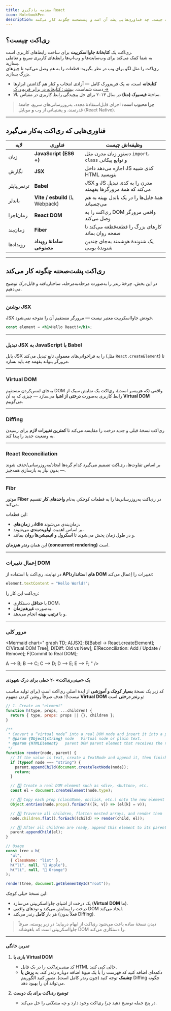 ```yaml
---
title: مقدمه یادگیری React
icon: NotebookPen
description: بیاموزید ری‌اکت چیست، چه فناوری‌هایی پشت آن است و پشت‌صحنه چگونه کار می‌کند.
---
```


## ری‌اکت چیست؟

ری‌اکت یک **کتابخانهٔ جاوااسکریپت** برای ساخت رابط‌های کاربری است.  
به شما کمک می‌کند برای وب‌سایت‌ها و وب‌اپ‌ها رابط‌های کاربری سریع و تعاملی بسازید.  
ری‌اکت را مثل لگو برای وب در نظر بگیرید: قطعات را به هم وصل می‌کنید تا چیزهای بزرگ بسازید.

- **کتابخانه** است، نه یک فریم‌ورک کامل — آزادی انتخاب و کنار هم گذاشتن ابزارها دست شماست. [بیشتر: کتابخانه در برابر فریم‌ورک →](/docs/flowers/library-vs-framework)
- ساختهٔ **فیسبوک (متا)** در سال ۲۰۱۳ برای حل پیچیدگی رابط کاربری در مقیاس بالا.

> **چرا محبوب است:** اجزای قابل‌استفادهٔ مجدد، به‌روزرسانی‌های سریع، جامعهٔ قدرتمند، و پشتیبانی از وب **و** موبایل (React Native).

---

## فناوری‌هایی که ری‌اکت به‌کار می‌گیرد

| لایه       | فناوری                          | وظیفه‌اش چیست                                                |
| ---------- | ------------------------------- | ------------------------------------------------------------ |
| زبان       | **JavaScript (ES6 +)**          | دستور زبان مدرن مثل `import`، `class` و توابع پیکانی         |
| نگارش      | **JSX**                         | اجازه می‌دهد داخل JS کدی شبیه HTML بنویسید                   |
| ترنس‌پایلر | **Babel**                       | JSX و JS مدرن را به کدی تبدیل می‌کند که همهٔ مرورگرها بفهمند |
| باندلر     | **Vite / esbuild** (یا Webpack) | همهٔ فایل‌ها را در یک باندل بهینه به هم می‌چسباند            |
| زمان‌اجرا  | **React DOM**                   | ری‌اکت را به DOM واقعی مرورگر وصل می‌کند                     |
| زمان‌بند   | **Fiber**                       | کارهای بزرگ را قطعه‌قطعه می‌کند تا صفحه روان بماند           |
| رویدادها   | **سامانهٔ رویداد مصنوعی**       | یک شنوندهٔ هوشمند به‌جای چندین شنوندهٔ بومی                  |

---

## ری‌اکت پشت‌صحنه چگونه کار می‌کند

در این بخش، چرخهٔ رندر را به‌صورت مرحله‌به‌مرحله، ساختاریافته و قابل‌درک توضیح می‌دهیم.

---

### نوشتن JSX

JSX خودش جاوااسکریپت معتبر نیست — مرورگر مستقیم آن را متوجه نمی‌شود.

```jsx
const element = <h1>Hello React!</h1>;
```

---

### تبدیل JSX به JavaScript با Babel

بابل JSX را به فراخوانی‌های معمولی تابع تبدیل می‌کند (مثل `React.createElement`) تا مرورگر بتواند بفهمد چه باید بسازد.

---

### Virtual DOM

به‌جای لمس‌کردن مستقیم DOM واقعی (که هزینه‌بر است)، ری‌اکت یک نمایش سبک از رابط کاربری به‌صورت **درختی از اشیا** می‌سازد — چیزی که به آن **Virtual DOM** می‌گوییم.

---

### Diffing

ری‌اکت نسخهٔ قبلی و جدید درخت را مقایسه می‌کند تا **کمترین تغییرات لازم** برای رسیدن به وضعیت جدید را پیدا کند.

---

### React Reconciliation

بر اساس تفاوت‌ها، ری‌اکت تصمیم می‌گیرد کدام گره‌ها ایجاد/به‌روزرسانی/حذف شوند — بدون نیاز به بازسازی همه‌چیز.

---

### Fibr

موتور **Fiber** در ری‌اکت به‌روزرسانی‌ها را به قطعات کوچکی به‌نام **واحدهای کار** تقسیم می‌کند.

این قطعات:

- در **زمان‌هایIdle** زمان‌بندی می‌شوند،
- بر اساس اهمیت **اولویت‌بندی** می‌شوند،
- و در طول زمان پخش می‌شوند تا **اسکرول و انیمیشن‌ها روان** بمانند.

این همان **رندر هم‌زمان (concurrent rendering)** است.

---

### اِعمال تغییرات DOM

در نهایت، ری‌اکت با استفاده از **APIهای استاندارد DOM** تغییرات را اِعمال می‌کند:

```js
element.textContent = "Hello World!";
```

ری‌اکت این کار را:

- با **حداقل** دستکاری DOM،
- به‌صورت **غیرهم‌زمان**،
- و با **ترتیب بهینه** انجام می‌دهد.

---

### مرور کلی

<Mermaid
  chart="
graph TD;
A[JSX];
B[Babel → React.createElement];
C[Virtual DOM Tree];
D[Diff: Old vs New];
E[Reconciliation: Add / Update / Remove];
F[Commit to Real DOM];

A --> B;
B --> C;
C --> D;
D --> E;
E --> F;
"
/>

---

#### یک «مینی‌ری‌اکت» ۲۰ خطی برای درک شهودی

کد زیر یک نسخهٔ **بسیار کوچک و آموزشی** از ایدهٔ اصلی ری‌اکت است (برای تولید مناسب نیست!)؛ هدف صرفاً روشن کردن مفهوم **Virtual DOM** و **رندر درختی** است:

```js
// 1. Create an "element"
function h(type, props, ...children) {
  return { type, props: props || {}, children };
}

/**
 * Convert a “virtual node” into a real DOM node and insert it into a parent.
 * @param {Object|string} node   Virtual node or plain text.
 * @param {HTMLElement}   parent DOM parent element that receives the new content.
 */
function render(node, parent) {
  // If the value is text, create a TextNode and append it, then finish.
  if (typeof node === "string") {
    parent.appendChild(document.createTextNode(node));
    return;
  }

  // 2️⃣ Create a real DOM element such as <div>, <button>, etc.
  const el = document.createElement(node.type);

  // 3️⃣ Copy each prop (className, onclick, etc.) onto the new element
  Object.entries(node.props).forEach(([k, v]) => (el[k] = v));

  // 4️⃣ Traverse all children, flatten nested arrays, and render them
  node.children.flat().forEach((child) => render(child, el));

  // 5️⃣ After all children are ready, append this element to its parent
  parent.appendChild(el);
}

// Usage
const tree = h(
  "ul",
  { className: "list" },
  h("li", null, "🍎 Apple"),
  h("li", null, "🍊 Orange")
);

render(tree, document.getElementById("root"));
```

این نسخهٔ خیلی کوچک:

- یک درخت از اشیای جاوااسکریپتی می‌سازد (**Virtual DOM** ما).
- درخت را پیمایش می‌کند و نودهای واقعی DOM ایجاد می‌کند.
- هر بار **کامل** رندر می‌کند (فعلاً بدون Diffing).

> دیدن نسخهٔ ساده باعث می‌شود ری‌اکت از ابهام دربیاید؛ در زیرِ پوسته، صرفاً جاوااسکریپتی است که باهوشانه DOM را دستکاری می‌کند.

---

#### تمرین خانگی

1. **بازی با Virtual DOM**

   - کد _مینی‌ری‌اکت_ را در یک فایل HTML خالی کپی کنید.
   - دکمه‌ای اضافه کنید که فهرست را با یک میوهٔ اضافه دوباره رندر کند. به **پرش یا چشمک** توجه کنید (چون رندر کامل است). تصور کنید الگوریتم Diffing چگونه می‌تواند آن را بهبود دهد.

2. **توضیح ری‌اکت برای یک دوست**

   - در پنج جمله توضیح دهید _چرا_ ری‌اکت وجود دارد و _چه مشکلی_ را حل می‌کند.
